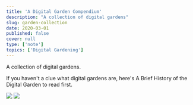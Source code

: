 ```yaml
---
title: 'A Digital Garden Compendium'
description: "A collection of digital gardens"
slug: garden-collection
date: 2020-03-01
published: false
cover: null
type: ['note']
topics: ['Digital Gardening']
---
```


A collection of digital gardens.

If you haven't a clue what digital gardens are, here's <Link to="./garden-history">A Brief History of the Digital Garden</Link> to read first.

<TwoCol>

<Image src="https://res.cloudinary.com/dg3gyk0gu/image/upload/v1590283259/maggieappleton.com/notes/andy-notes.png" />

<Image src="https://res.cloudinary.com/dg3gyk0gu/image/upload/v1590283259/maggieappleton.com/notes/szymon.png" />

</TwoCol>